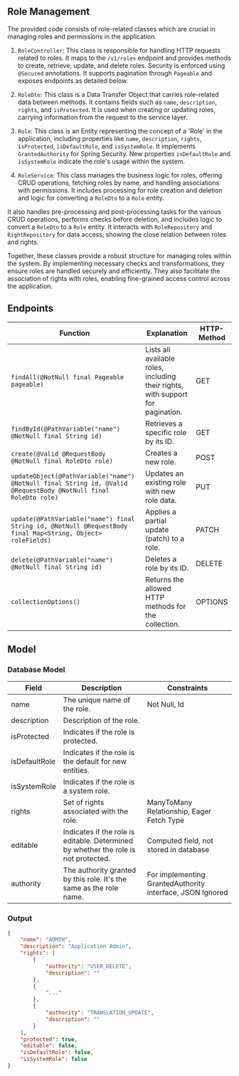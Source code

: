 ## Role Management

The provided code consists of role-related classes which are crucial in managing roles and permissions in the application.

1. `RoleController`: This class is responsible for handling HTTP requests related to roles. It maps to the `/v1/roles` endpoint and provides methods to create, retrieve, update, and delete roles. Security is enforced using `@Secured` annotations. It supports pagination through `Pageable` and exposes endpoints as detailed below.

2. `RoleDto`: This class is a Data Transfer Object that carries role-related data between methods. It contains fields such as `name`, `description`, `rights`, and `isProtected`. It is used when creating or updating roles, carrying information from the request to the service layer.

3. `Role`: This class is an Entity representing the concept of a 'Role' in the application, including properties like `name`, `description`, `rights`, `isProtected`, `isDefaultRole`, and `isSystemRole`. It implements `GrantedAuthority` for Spring Security. New properties `isDefaultRole` and `isSystemRole` indicate the role's usage within the system.

4. `RoleService`: This class manages the business logic for roles, offering CRUD operations, fetching roles by name, and handling associations with permissions. It includes processing for role creation and deletion and logic for converting a `RoleDto` to a `Role` entity.

It also handles pre-processing and post-processing tasks for the various CRUD operations, performs checks before deletion, and includes logic to convert a `RoleDto` to a `Role` entity. It interacts with `RoleRepository` and `RightRepository` for data access, showing the close relation between roles and rights.

Together, these classes provide a robust structure for managing roles within the system. By implementing necessary checks and transformations, they ensure roles are handled securely and efficiently. They also facilitate the association of rights with roles, enabling fine-grained access control across the application.

## Endpoints

| Function                                                                                                        | Explanation                                                                     | HTTP-Method |
| --------------------------------------------------------------------------------------------------------------- | ------------------------------------------------------------------------------- | ----------- |
| `findAll(@NotNull final Pageable pageable)`                                                                     | Lists all available roles, including their rights, with support for pagination. | GET         |
| `findById(@PathVariable("name") @NotNull final String id)`                                                      | Retrieves a specific role by its ID.                                            | GET         |
| `create(@Valid @RequestBody @NotNull final RoleDto role)`                                                       | Creates a new role.                                                             | POST        |
| `updateObject(@PathVariable("name") @NotNull final String id, @Valid @RequestBody @NotNull final RoleDto role)` | Updates an existing role with new role data.                                    | PUT         |
| `update(@PathVariable("name") final String id, @NotNull @RequestBody final Map<String, Object> roleFields)`     | Applies a partial update (patch) to a role.                                     | PATCH       |
| `delete(@PathVariable("name") @NotNull final String id)`                                                        | Deletes a role by its ID.                                                       | DELETE      |
| `collectionOptions()`                                                                                           | Returns the allowed HTTP methods for the collection.                            | OPTIONS     |

## Model

### Database Model

| Field         | Description                                                                         | Constraints                                               |
| ------------- | ----------------------------------------------------------------------------------- | --------------------------------------------------------- |
| name          | The unique name of the role.                                                        | Not Null, Id                                              |
| description   | Description of the role.                                                            |                                                           |
| isProtected   | Indicates if the role is protected.                                                 |                                                           |
| isDefaultRole | Indicates if the role is the default for new entities.                              |                                                           |
| isSystemRole  | Indicates if the role is a system role.                                             |                                                           |
| rights        | Set of rights associated with the role.                                             | ManyToMany Relationship, Eager Fetch Type                 |
| editable      | Indicates if the role is editable. Determined by whether the role is not protected. | Computed field, not stored in database                    |
| authority     | The authority granted by this role. It's the same as the role name.                 | For implementing GrantedAuthority interface, JSON Ignored |

### Output

```json copy
{
    "name": "ADMIN",
    "description": "Application Admin",
    "rights": [
        {
            "authority": "USER_DELETE",
            "description": ""
        },
        {
            "..."
        },
        {
            "authority": "TRANSLATION_UPDATE",
            "description": ""
        }
    ],
    "protected": true,
    "editable": false,
    "isDefaultRole": false,
    "isSystemRole": false
}
```
